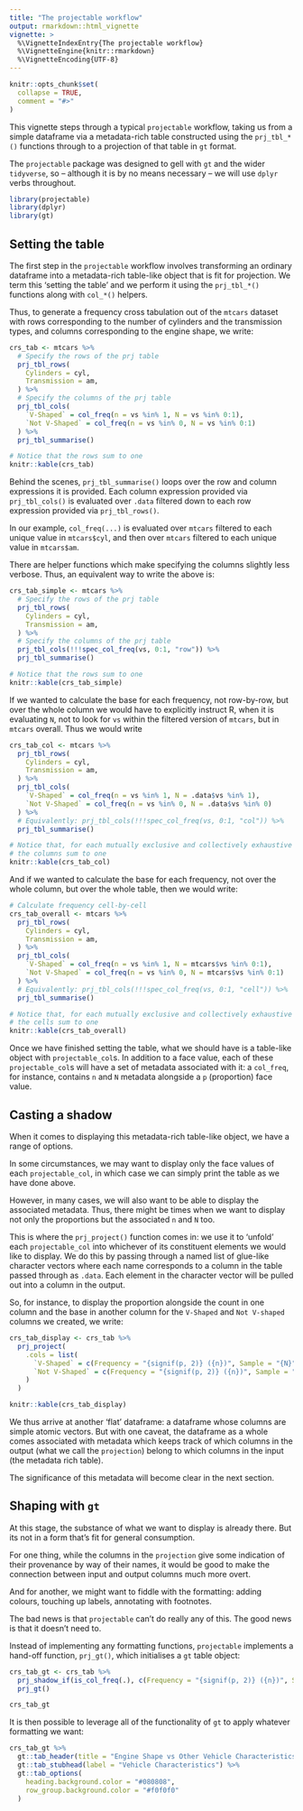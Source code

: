 ```yaml
---
title: "The projectable workflow"
output: rmarkdown::html_vignette
vignette: >
  %\VignetteIndexEntry{The projectable workflow}
  %\VignetteEngine{knitr::rmarkdown}
  %\VignetteEncoding{UTF-8}
---
```


```r
knitr::opts_chunk$set(
  collapse = TRUE,
  comment = "#>"
)
```

This vignette steps through a typical `projectable` workflow, taking us from a 
simple dataframe via a metadata-rich table constructed using the `prj_tbl_*()` 
functions through to a projection of that table in `gt` format.

The `projectable` package was designed to gell with `gt` and the wider `tidyverse`,
so -- although it is by no means necessary -- we will use `dplyr` verbs throughout.

```r
library(projectable)
library(dplyr)
library(gt)
```

## Setting the table

The first step in the `projectable` workflow involves transforming an ordinary
dataframe into a metadata-rich table-like object that is fit for projection. We 
term this 'setting the table' and we perform it using the `prj_tbl_*()` functions
along with `col_*()` helpers.

Thus, to generate a frequency cross tabulation out of the `mtcars` dataset with
rows corresponding to the number of cylinders and the transmission types, and 
columns corresponding to the engine shape, we write:

```r
crs_tab <- mtcars %>% 
  # Specify the rows of the prj table
  prj_tbl_rows(
    Cylinders = cyl,
    Transmission = am,
  ) %>%
  # Specify the columns of the prj table
  prj_tbl_cols(
    `V-Shaped` = col_freq(n = vs %in% 1, N = vs %in% 0:1),
    `Not V-Shaped` = col_freq(n = vs %in% 0, N = vs %in% 0:1)
  ) %>%
  prj_tbl_summarise()

# Notice that the rows sum to one
knitr::kable(crs_tab)
```

Behind the scenes, `prj_tbl_summarise()` loops over the row and column expressions it is
provided. Each column expression provided via `prj_tbl_cols()` is evaluated over `.data` filtered
down to each row expression provided via `prj_tbl_rows()`.

In our example, `col_freq(...)` is evaluated over `mtcars` filtered to each 
unique value in `mtcars$cyl`, and then over `mtcars` filtered to each unique 
value in `mtcars$am`. 

There are helper functions which make specifying the columns slightly less verbose. 
Thus, an equivalent way to write the above is:

```r
crs_tab_simple <- mtcars %>% 
  # Specify the rows of the prj table
  prj_tbl_rows(
    Cylinders = cyl,
    Transmission = am,
  ) %>%
  # Specify the columns of the prj table
  prj_tbl_cols(!!!spec_col_freq(vs, 0:1, "row")) %>%
  prj_tbl_summarise()

# Notice that the rows sum to one
knitr::kable(crs_tab_simple)
```

If we wanted to calculate the base for each frequency, not row-by-row, but 
over the whole column we would have to explicitly instruct R, when it is evaluating
`N`, not to look for `vs` within the filtered version of `mtcars`, but in 
`mtcars` overall. Thus we would write

```r
crs_tab_col <- mtcars %>% 
  prj_tbl_rows(
    Cylinders = cyl,
    Transmission = am,
  ) %>% 
  prj_tbl_cols(
    `V-Shaped` = col_freq(n = vs %in% 1, N = .data$vs %in% 1), 
    `Not V-Shaped` = col_freq(n = vs %in% 0, N = .data$vs %in% 0)
  ) %>%
  # Equivalently: prj_tbl_cols(!!!spec_col_freq(vs, 0:1, "col")) %>%
  prj_tbl_summarise()

# Notice that, for each mutually exclusive and collectively exhaustive set of rows,
# the columns sum to one
knitr::kable(crs_tab_col)
```


And if we wanted to calculate the base for each frequency, not over the whole
column, but over the whole table, then we would write:

```r
# Calculate frequency cell-by-cell
crs_tab_overall <- mtcars %>% 
  prj_tbl_rows(
    Cylinders = cyl,
    Transmission = am,
  ) %>% 
  prj_tbl_cols(
    `V-Shaped` = col_freq(n = vs %in% 1, N = mtcars$vs %in% 0:1), 
    `Not V-Shaped` = col_freq(n = vs %in% 0, N = mtcars$vs %in% 0:1)
  ) %>%
  # Equivalently: prj_tbl_cols(!!!spec_col_freq(vs, 0:1, "cell")) %>%
  prj_tbl_summarise()

# Notice that, for each mutually exclusive and collectively exhaustive set of rows,
# the cells sum to one
knitr::kable(crs_tab_overall)
```


Once we have finished setting the table, what we should have is a table-like
object with `projectable_col`s. In addition to a face value, each of these 
`projectable_col`s will have a set of metadata associated with it: a `col_freq`, for 
instance, contains `n` and `N` metadata alongside a `p` (proportion) face value.

## Casting a shadow
When it comes to displaying this metadata-rich table-like object, we have a range
of options. 

In some circumstances, we may want to display only the face values of each 
`projectable_col`, in which case we can simply print the table as we have done above.

However, in many cases, we will also want to be able to display the associated 
metadata. Thus, there might be times when we want to display not only the 
proportions but the associated `n` and `N` too.

This is where the `prj_project()` function comes in: we use it to 'unfold' each
`projectable_col` into whichever of its constituent elements we would like to display. 
We do this by passing through a named list of glue-like character vectors where
each name corresponds to a column in the table passed through as `.data`. Each
element in the character vector will be pulled out into a column in the output.

So, for instance, to display the proportion alongside the count in one column 
and the base in another column for the `V-Shaped` and `Not V-shaped` columns we
created, we write:

```r
crs_tab_display <- crs_tab %>% 
  prj_project(
    .cols = list(
      `V-Shaped` = c(Frequency = "{signif(p, 2)} ({n})", Sample = "{N}"),
      `Not V-Shaped` = c(Frequency = "{signif(p, 2)} ({n})", Sample = "{N}")
    )
  )

knitr::kable(crs_tab_display)
``` 

We thus arrive at another 'flat' dataframe: a dataframe whose columns are simple
atomic vectors. But with one caveat, the dataframe as a whole comes associated
with metadata which keeps track of which columns in the output (what we call
the `projection`) belong to which columns in the input (the metadata rich
table). 

The significance of this metadata will become clear in the next section.  

## Shaping with `gt`
At this stage, the substance of what we want to display is already there. But 
its not in a form that's fit for general consumption. 

For one thing, while the columns in the `projection` give some indication of 
their provenance by way of their names, it would be good to make the connection
between input and output columns much more overt.

And for another, we might want to fiddle with the formatting: adding colours, 
touching up labels, annotating with footnotes. 

The bad news is that `projectable` can't do really any of this. The good news is 
that it doesn't need to. 

Instead of implementing any formatting functions, `projectable` implements a 
hand-off function, `prj_gt()`, which initialises a `gt` table object:

```r
crs_tab_gt <- crs_tab %>% 
  prj_shadow_if(is_col_freq(.), c(Frequency = "{signif(p, 2)} ({n})", Sample = "{N}")) %>% 
  prj_gt()

crs_tab_gt
```

It is then possible to leverage all of the functionality of `gt` to apply 
whatever formatting we want:

```r
crs_tab_gt %>% 
  gt::tab_header(title = "Engine Shape vs Other Vehicle Characteristics") %>% 
  gt::tab_stubhead(label = "Vehicle Characteristics") %>% 
  gt::tab_options(
    heading.background.color = "#080808",
    row_group.background.color = "#f0f0f0"
  )
```


